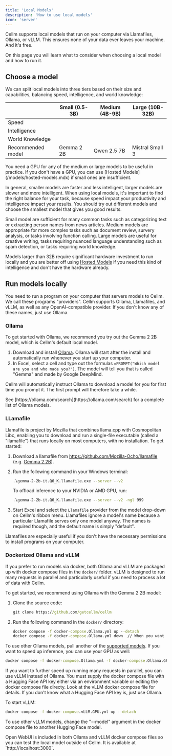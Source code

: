 ```yaml
---
title: 'Local Models'
description: 'How to use local models'
icon: 'server'
---
```


Cellm supports local models that run on your computer via Llamafiles, Ollama, or vLLM. This ensures none of your data ever leaves your machine. And it's free. 

On this page you will learn what to consider when choosing a local model and how to run it.

## Choose a model
We can split local models into three tiers based on their size and capabilities, balancing speed, intelligence, and world knowledge:

|              | Small (0.5-3B) | Medium (4B-9B) | Large (10B-32B) |
| ------------ | -------------- | -------------- | --------------- |
| Speed        | <Icon icon="star" iconType="solid" /><Icon icon="star" iconType="solid" /><Icon icon="star" iconType="solid" />  | <Icon icon="star" iconType="solid" /><Icon icon="star" iconType="solid" />             | <Icon icon="star" iconType="solid" /> | 
| Intelligence  | <Icon icon="star" iconType="solid" /> | <Icon icon="star" iconType="solid" /><Icon icon="star" iconType="solid" /> | <Icon icon="star" iconType="solid" /><Icon icon="star" iconType="solid" /><Icon icon="star" iconType="solid" />  | 
| World Knowledge | <Icon icon="star" iconType="regular" /> | <Icon icon="star" iconType="solid" /> | <Icon icon="star" iconType="solid" /><Icon icon="star" iconType="solid" /> |
| Recommended model | Gemma 2 2B | Qwen 2.5 7B | Mistral Small 3 |

<Tip>
You need a GPU for any of the medium or large models to be useful in practice. If you don't have a GPU, you can use [Hosted Models](/models/hosted-models.mdx) if small ones are insufficient.
</Tip>


In general, smaller models are faster and less intelligent, larger models are slower and more intelligent. When using local models, it's important to find the right balance for your task, because speed impact your productivity and intelligence impact your results. You should try out different models and choose the smallest model that gives you good results. 

Small model are sufficient for many common tasks such as categorizing text or extracting person names from news articles. Medium models are appropriate for more complex tasks such as document review, survery analysis, or tasks involving function calling. Large models are useful for creative writing, tasks requiring nuanced language understanding such as spam detection, or tasks requiring world knowledge. 

Models larger than 32B require significant hardware investment to run locally and you are better off using [Hosted Models](/models/hosted-models.mdx) if you need this kind of intelligence and don't have the hardware already.

## Run models locally
You need to run a program on your computer that servers models to Cellm. We call these programs "providers". Cellm supports Ollama, Llamafiles, and vLLM, as well as any OpenAI-compatible provider. If you don't know any of these names, just use Ollama.

### Ollama 

To get started with Ollama, we recommend you try out the Gemma 2 2B model, which is Cellm's default local model. 

1. Download and install [Ollama](https://ollama.com/). Ollama will start after the install and automatically run whenever you start up your computer.
2. In Excel, select a cell and type out the formulas `=PROMPT("Which model are you and who made you?")`. The model will tell you that is called "Gemma" and made by Google DeepMind.

Cellm will automatically instruct Ollama to download a model for you for first time you prompt it. The first prompt will therefore take a while.

<Info>
See [https://ollama.com/search](https://ollama.com/search) for a complete list of Ollama models.
</Info>

### LLamafile

Llamafile is project by Mozilla that combines llama.cpp with Cosmopolitan Libc, enabling you to download and run a single-file executable (called a "llamafile") that runs locally on most computers, with no installation. To get started:

1. Download a llamafile from https://github.com/Mozilla-Ocho/llamafile (e.g. [Gemma 2 2B](https://huggingface.co/Mozilla/gemma-2-2b-it-llamafile/blob/main/gemma-2-2b-it.Q6_K.llamafile?download=true)).
2. Run the following command in your Windows terminal:
    ```cmd
    .\gemma-2-2b-it.Q6_K.llamafile.exe --server --v2
    ```

    To offload inference to your NVIDIA or AMD GPU, run:

    ```cmd
    .\gemma-2-2b-it.Q6_K.llamafile.exe --server --v2 -ngl 999
    ```

3. Start Excel and select the `Llamafile` provider from the model drop-down on Cellm's ribbon menu. Llamafiles ignore a model's name because a particular Llamafile serves only one model anyway. The names is required though, and the default name is simply "default".

<Tip>
Llamafiles are especially useful if you don't have the necessary permissions to install programs on your computer.
</Tip>

### Dockerized Ollama and vLLM

If you prefer to run models via docker, both Ollama and vLLM are packaged up with docker compose files in the `docker/` folder. vLLM is designed to run many requests in parallel and particularly useful if you need to process a lot of data with Cellm.

To get started, we recommend using Ollama with the Gemma 2 2B model:

1. Clone the source code:
   ```cmd
   git clone https://github.com/getcellm/cellm
   ```

2. Run the following command in the `docker/` directory:   
   ```cmd
   docker compose -f docker-compose.Ollama.yml up --detach
   docker compose -f docker-compose.Ollama.yml down  // When you want to shut it down
   ```

To use other Ollama models, pull another of the [supported models](https://ollama.com/search). If you want to speed up inference, you can use your GPU as well:

```cmd
docker compose -f docker-compose.Ollama.yml -f docker-compose.Ollama.GPU.yml up --detach
```

If you want to further speed up running many requests in parallel, you can use vLLM instead of Ollama. You must supply the docker compose file with a Hugging Face API key either via an environment variable or editing the docker compose file directy. Look at the vLLM docker compose file for details. If you don't know what a Hugging Face API key is, just use Ollama. 

To start vLLM:

```cmd
docker compose -f docker-compose.vLLM.GPU.yml up --detach
```

To use other vLLM models, change the "--model" argument in the docker compose file to another Hugging Face model.

<Tip>
Open WebUI is included in both Ollama and vLLM docker compose files so you can test the local model outside of Cellm. It is available at `http://localhost:3000`.
</Tip>